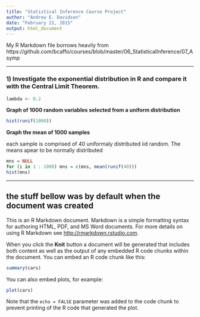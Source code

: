 ```yaml
---
title: "Statistical Inference Course Project"
author: "Andrew E. Davidson"
date: "February 21, 2015"
output: html_document
---
```


My R Markdown file borrows heavily from 
https://github.com/bcaffo/courses/blob/master/06_StatisticalInference/07_Asymp

---

### 1) Investigate the exponential distribution in R and compare it with the Central Limit Theorem.

```r
lambda <- 0.2
```

**Graph of 1000 random variables selected from a uniform distribution**

```r
hist(runif(1000))
```

**Graph the mean of 1000 samples**

each sample is comprised of 40 uniformaly distributed iid random. The means apear to be normally distributed

```r
mns = NULL
for (i in 1 : 1000) mns = c(mns, mean(runif(40)))
hist(mns)
```
---

## the stuff bellow was by default when the document was created
This is an R Markdown document. Markdown is a simple formatting syntax for authoring HTML, PDF, and MS Word documents. For more details on using R Markdown see <http://rmarkdown.rstudio.com>.

When you click the **Knit** button a document will be generated that includes both content as well as the output of any embedded R code chunks within the document. You can embed an R code chunk like this:

```r
summary(cars)
```

You can also embed plots, for example:

```r
plot(cars)
```

Note that the `echo = FALSE` parameter was added to the code chunk to prevent printing of the R code that generated the plot.
